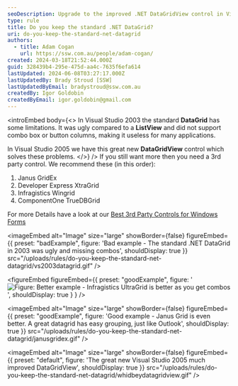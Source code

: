 ```yaml
---
seoDescription: Upgrade to the improved .NET DataGridView control in Visual Studio 2005 or explore top-rated third-party alternatives for advanced data grid features.
type: rule
title: Do you keep the standard .NET DataGrid?
uri: do-you-keep-the-standard-net-datagrid
authors:
  - title: Adam Cogan
    url: https://ssw.com.au/people/adam-cogan/
created: 2024-03-18T21:52:44.000Z
guid: 328439b4-295e-475d-aa4c-7635f6efa614
lastUpdated: 2024-06-08T03:27:17.000Z
lastUpdatedBy: Brady Stroud [SSW]
lastUpdatedByEmail: bradystroud@ssw.com.au
createdBy: Igor Goldobin
createdByEmail: igor.goldobin@gmail.com
---
```


<introEmbed
  body={<>
In Visual Studio 2003 the standard **DataGrid** has some limitations. It was ugly compared to a **ListView** and did not support combo box or button columns, making it useless for many applications.

In Visual Studio 2005 we have this great new **DataGridView** control which solves these problems.
  </>}
/>
If you still want more then you need a 3rd party control. We recommend these (in this order):

1. Janus GridEx
2. Developer Express XtraGrid
3. Infragistics Wingrid
4. ComponentOne TrueDBGrid

For more Details have a look at our [Best 3rd Party Controls for Windows Forms](https://ssw.com.au/ssw/Standards/DeveloperGeneral/WinformControls.aspx)

<imageEmbed
  alt="Image"
  size="large"
  showBorder={false}
  figureEmbed={{
    preset: "badExample",
    figure: 'Bad example - The standard .NET DataGrid in 2003 was ugly and missing combos',
    shouldDisplay: true
  }}
  src="/uploads/rules/do-you-keep-the-standard-net-datagrid/vs2003datagrid.gif"
/>

<figureEmbed figureEmbed={{
  preset: "goodExample",
  figure: '![Figure: Better example - Infragistics UltraGrid is better as you get combos](/uploads/rules/do-you-keep-the-standard-net-datagrid/infragisticsultragrid.gif)',
  shouldDisplay: true
} } />


<imageEmbed
  alt="Image"
  size="large"
  showBorder={false}
  figureEmbed={{
    preset: "goodExample",
    figure: 'Good example - Janus Grid is even better. A great datagrid has easy grouping, just like Outlook',
    shouldDisplay: true
  }}
  src="/uploads/rules/do-you-keep-the-standard-net-datagrid/janusgridex.gif"
/>


<imageEmbed
  alt="Image"
  size="large"
  showBorder={false}
  figureEmbed={{
    preset: "default",
    figure: 'The great new Visual Studio 2005 much improved DataGridView',
    shouldDisplay: true
  }}
  src="/uploads/rules/do-you-keep-the-standard-net-datagrid/whidbeydatagridview.gif"
/>
